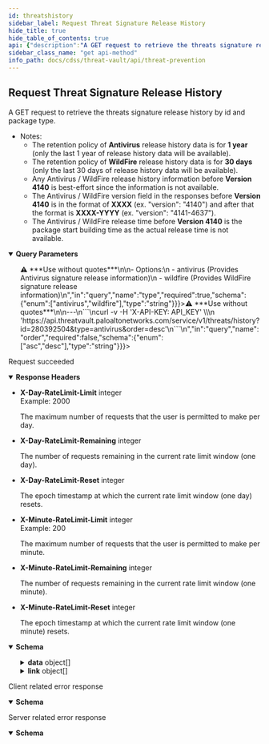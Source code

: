 ```yaml
---
id: threatshistory
sidebar_label: Request Threat Signature Release History
hide_title: true
hide_table_of_contents: true
api: {"description":"A GET request to retrieve the threats signature release history by id and package type.\n\n- Notes:\n  - The retention policy of **Antivirus** release history data is for **1 year** (only the last 1 year of release history data will be available).\n  - The retention policy of **WildFire** release history data is for **30 days** (only the last 30 days of release history data will be available).\n  - Any Antivirus / WildFire release history information before **Version 4140** is best-effort since the information is not available.\n  - The Antivirus / WildFire version field in the responses before **Version 4140** is in the format of **XXXX** (ex. \"version\": \"4140\") and after that the format is **XXXX-YYYY** (ex. \"version\": \"4141-4637\").\n  - The Antivirus / WildFire release time before **Version 4140** is the package start building time as the actual release time is not available.\n","operationId":"threatshistory","parameters":[{"description":"Provides the threat signature metadata based on the threat type.\n>⚠️ ***Use without quotes***\n\n- Options:\n  - antivirus (Provides Antivirus signature release information)\n  - wildfire (Provides WildFire signature release information)\n","in":"query","name":"type","required":true,"schema":{"enum":["antivirus","wildfire"],"type":"string"}},{"description":"Provides the threat signature release history by matching the signature id in the releases.\n\n---\n```\ncurl -v -H 'X-API-KEY: API_KEY' \\\n  'https://api.threatvault.paloaltonetworks.com/service/v1/threats/history?id=280392504&type=antivirus'\n```\n","in":"query","name":"id","required":true,"schema":{"type":"string"}},{"description":"The maximum number of results to return in each page.\n\n---\n```\ncurl -v -H 'X-API-KEY: API_KEY' \\\n  'https://api.threatvault.paloaltonetworks.com/service/v1/threats/history?id=280392504&type=antivirus&limit=3'\n```\n","in":"query","name":"limit","required":false,"schema":{"type":"string"}},{"description":"The starting position of the query in relation to the complete set of the unpaginated results.\n\n---\n```\ncurl -v -H 'X-API-KEY: API_KEY' \\\n  'https://api.threatvault.paloaltonetworks.com/service/v1/threats/history?id=280392504&type=antivirus&limit=3&offset=3'\n```\n","in":"query","name":"offset","required":false,"schema":{"type":"string"}},{"description":"The order in which the results to be returned.\n>⚠️ ***Use without quotes***\n\n---\n```\ncurl -v -H 'X-API-KEY: API_KEY' \\\n  'https://api.threatvault.paloaltonetworks.com/service/v1/threats/history?id=280392504&type=antivirus&order=desc'\n```\n","in":"query","name":"order","required":false,"schema":{"enum":["asc","desc"],"type":"string"}}],"responses":{"200":{"content":{"application/json":{"schema":{"properties":{"count":{"description":"The total number of entries found.","example":3,"type":"integer"},"data":{"description":"The data of the response.\n","items":{"type":"object","properties":{"version":{"type":"string","description":"The version of the release.","example":"4020-4531"},"build_time":{"type":"string","description":"The time when the package was built.","example":"2022-03-12T22:23:38Z"},"release_time":{"type":"string","description":"The time when the package was released externally.","example":"2022-03-13T03:02:24Z"}}},"type":"array"},"link":{"description":"The pagination information of the results.","items":{"type":"object","properties":{"next":{"type":"string","description":"The URL of previous page with results."},"previous":{"type":"string","description":"The URL of next page with results."}}},"type":"array"},"message":{"description":"Generic response message.","example":"Successful","type":"string"},"success":{"description":"The response status.","example":true,"type":"boolean"}},"type":"object"}}},"description":"Request succeeded","headers":{"X-Day-RateLimit-Limit":{"description":"The maximum number of requests that the user is permitted to make per day.","example":2000,"schema":{"type":"integer"}},"X-Day-RateLimit-Remaining":{"description":"The number of requests remaining in the current rate limit window (one day).","schema":{"type":"integer"}},"X-Day-RateLimit-Reset":{"description":"The epoch timestamp at which the current rate limit window (one day) resets.","schema":{"type":"integer"}},"X-Minute-RateLimit-Limit":{"description":"The maximum number of requests that the user is permitted to make per minute.","example":200,"schema":{"type":"integer"}},"X-Minute-RateLimit-Remaining":{"description":"The number of requests remaining in the current rate limit window (one minute).","schema":{"type":"integer"}},"X-Minute-RateLimit-Reset":{"description":"The epoch timestamp at which the current rate limit window (one minute) resets.","schema":{"type":"integer"}}}},"4XX":{"content":{"application/json":{"schema":{"properties":{"message":{"description":"Generic response message.","example":"Error message.","type":"string"},"success":{"description":"The response status.","example":false,"type":"boolean"}},"type":"object"}}},"description":"Client related error response"},"5XX":{"content":{"application/json":{"schema":{"properties":{"message":{"description":"Generic response message.","example":"Error message.","type":"string"},"success":{"description":"The response status.","example":false,"type":"boolean"}},"type":"object"}}},"description":"Server related error response"}},"security":[{"X-API-KEY":[]}],"tags":["Threat Prevention"],"method":"get","path":"/threats/history","servers":[{"url":"https://api.threatvault.paloaltonetworks.com/service/v1"}],"info":{"contact":{},"description":"\n\nThe Threat Prevention API endpoints are available to customers with an active Threat Prevention or Advanced Threat Prevention subscription.\n\nList of Threat Prevention API endpoints:\n1. Link to [Request Content Release Notes](/cdss/threat-vault/api/releasenotes)\n2. Link to [Request Threat Metadata](/cdss/threat-vault/api/threats)\n3. Link to [Request Threat Signature Metadata in Batch Mode](/cdss/threat-vault/api/threatsbatch)\n4. Link to [Request Threat Signature Release History](/cdss/threat-vault/api/threatshistory)\n","title":"Threat Prevention","version":"1.0"},"postman":{"name":"Request Threat Signature Release History","description":{"content":"A GET request to retrieve the threats signature release history by id and package type.\n\n- Notes:\n  - The retention policy of **Antivirus** release history data is for **1 year** (only the last 1 year of release history data will be available).\n  - The retention policy of **WildFire** release history data is for **30 days** (only the last 30 days of release history data will be available).\n  - Any Antivirus / WildFire release history information before **Version 4140** is best-effort since the information is not available.\n  - The Antivirus / WildFire version field in the responses before **Version 4140** is in the format of **XXXX** (ex. \"version\": \"4140\") and after that the format is **XXXX-YYYY** (ex. \"version\": \"4141-4637\").\n  - The Antivirus / WildFire release time before **Version 4140** is the package start building time as the actual release time is not available.\n","type":"text/plain"},"url":{"path":["threats","history"],"host":["{{baseUrl}}"],"query":[{"disabled":false,"description":{"content":"(Required) Provides the threat signature metadata based on the threat type.\n>⚠️ ***Use without quotes***\n\n- Options:\n  - antivirus (Provides Antivirus signature release information)\n  - wildfire (Provides WildFire signature release information)\n","type":"text/plain"},"key":"type","value":""},{"disabled":false,"description":{"content":"(Required) Provides the threat signature release history by matching the signature id in the releases.\n\n---\n```\ncurl -v -H 'X-API-KEY: API_KEY' \\\n  'https://api.threatvault.paloaltonetworks.com/service/v1/threats/history?id=280392504&type=antivirus'\n```\n","type":"text/plain"},"key":"id","value":""},{"disabled":false,"description":{"content":"The maximum number of results to return in each page.\n\n---\n```\ncurl -v -H 'X-API-KEY: API_KEY' \\\n  'https://api.threatvault.paloaltonetworks.com/service/v1/threats/history?id=280392504&type=antivirus&limit=3'\n```\n","type":"text/plain"},"key":"limit","value":""},{"disabled":false,"description":{"content":"The starting position of the query in relation to the complete set of the unpaginated results.\n\n---\n```\ncurl -v -H 'X-API-KEY: API_KEY' \\\n  'https://api.threatvault.paloaltonetworks.com/service/v1/threats/history?id=280392504&type=antivirus&limit=3&offset=3'\n```\n","type":"text/plain"},"key":"offset","value":""},{"disabled":false,"description":{"content":"The order in which the results to be returned.\n>⚠️ ***Use without quotes***\n\n---\n```\ncurl -v -H 'X-API-KEY: API_KEY' \\\n  'https://api.threatvault.paloaltonetworks.com/service/v1/threats/history?id=280392504&type=antivirus&order=desc'\n```\n","type":"text/plain"},"key":"order","value":""}],"variable":[]},"header":[{"key":"Accept","value":"application/json"}],"method":"GET"}}
sidebar_class_name: "get api-method"
info_path: docs/cdss/threat-vault/api/threat-prevention
---
```



## Request Threat Signature Release History



A GET request to retrieve the threats signature release history by id and package type.

- Notes:
  - The retention policy of **Antivirus** release history data is for **1 year** (only the last 1 year of release history data will be available).
  - The retention policy of **WildFire** release history data is for **30 days** (only the last 30 days of release history data will be available).
  - Any Antivirus / WildFire release history information before **Version 4140** is best-effort since the information is not available.
  - The Antivirus / WildFire version field in the responses before **Version 4140** is in the format of **XXXX** (ex. &quot;version&quot;: &quot;4140&quot;) and after that the format is **XXXX-YYYY** (ex. &quot;version&quot;: &quot;4141-4637&quot;).
  - The Antivirus / WildFire release time before **Version 4140** is the package start building time as the actual release time is not available.


<details style={{"marginBottom":"1rem"}} data-collapsed={false} open={true}><summary style={{}}><strong>Query Parameters</strong></summary><div><ul><ParamsItem className={"paramsItem"} param={{"description":"Provides the threat signature metadata based on the threat type.\n>⚠️ ***Use without quotes***\n\n- Options:\n  - antivirus (Provides Antivirus signature release information)\n  - wildfire (Provides WildFire signature release information)\n","in":"query","name":"type","required":true,"schema":{"enum":["antivirus","wildfire"],"type":"string"}}}></ParamsItem><ParamsItem className={"paramsItem"} param={{"description":"Provides the threat signature release history by matching the signature id in the releases.\n\n---\n```\ncurl -v -H 'X-API-KEY: API_KEY' \\\n  'https://api.threatvault.paloaltonetworks.com/service/v1/threats/history?id=280392504&type=antivirus'\n```\n","in":"query","name":"id","required":true,"schema":{"type":"string"}}}></ParamsItem><ParamsItem className={"paramsItem"} param={{"description":"The maximum number of results to return in each page.\n\n---\n```\ncurl -v -H 'X-API-KEY: API_KEY' \\\n  'https://api.threatvault.paloaltonetworks.com/service/v1/threats/history?id=280392504&type=antivirus&limit=3'\n```\n","in":"query","name":"limit","required":false,"schema":{"type":"string"}}}></ParamsItem><ParamsItem className={"paramsItem"} param={{"description":"The starting position of the query in relation to the complete set of the unpaginated results.\n\n---\n```\ncurl -v -H 'X-API-KEY: API_KEY' \\\n  'https://api.threatvault.paloaltonetworks.com/service/v1/threats/history?id=280392504&type=antivirus&limit=3&offset=3'\n```\n","in":"query","name":"offset","required":false,"schema":{"type":"string"}}}></ParamsItem><ParamsItem className={"paramsItem"} param={{"description":"The order in which the results to be returned.\n>⚠️ ***Use without quotes***\n\n---\n```\ncurl -v -H 'X-API-KEY: API_KEY' \\\n  'https://api.threatvault.paloaltonetworks.com/service/v1/threats/history?id=280392504&type=antivirus&order=desc'\n```\n","in":"query","name":"order","required":false,"schema":{"enum":["asc","desc"],"type":"string"}}}></ParamsItem></ul></div></details><div><ApiTabs><TabItem label={"200"} value={"200"}><div>

Request succeeded

</div><details style={{"textAlign":"left","marginBottom":"1rem"}} data-collaposed={true} open={false}><summary style={{}}><strong>Response Headers</strong></summary><ul style={{"marginLeft":"1rem"}}><li class={"schemaItem"}><summary style={{}}><strong>X-Day-RateLimit-Limit</strong><span style={{"opacity":"0.6"}}> integer</span></summary><div><div style={{"marginTop":".5rem","marginBottom":".5rem"}}>Example: 2000

The maximum number of requests that the user is permitted to make per day.

</div></div></li><li class={"schemaItem"}><summary style={{}}><strong>X-Day-RateLimit-Remaining</strong><span style={{"opacity":"0.6"}}> integer</span></summary><div><div style={{"marginTop":".5rem","marginBottom":".5rem"}}>

The number of requests remaining in the current rate limit window (one day).

</div></div></li><li class={"schemaItem"}><summary style={{}}><strong>X-Day-RateLimit-Reset</strong><span style={{"opacity":"0.6"}}> integer</span></summary><div><div style={{"marginTop":".5rem","marginBottom":".5rem"}}>

The epoch timestamp at which the current rate limit window (one day) resets.

</div></div></li><li class={"schemaItem"}><summary style={{}}><strong>X-Minute-RateLimit-Limit</strong><span style={{"opacity":"0.6"}}> integer</span></summary><div><div style={{"marginTop":".5rem","marginBottom":".5rem"}}>Example: 200

The maximum number of requests that the user is permitted to make per minute.

</div></div></li><li class={"schemaItem"}><summary style={{}}><strong>X-Minute-RateLimit-Remaining</strong><span style={{"opacity":"0.6"}}> integer</span></summary><div><div style={{"marginTop":".5rem","marginBottom":".5rem"}}>

The number of requests remaining in the current rate limit window (one minute).

</div></div></li><li class={"schemaItem"}><summary style={{}}><strong>X-Minute-RateLimit-Reset</strong><span style={{"opacity":"0.6"}}> integer</span></summary><div><div style={{"marginTop":".5rem","marginBottom":".5rem"}}>

The epoch timestamp at which the current rate limit window (one minute) resets.

</div></div></li></ul></details><div><MimeTabs groupId={"mime-type"}><TabItem label={"application/json"} value={"application/json"}><SchemaTabs groupId={"schema-tabs"}><TabItem label={"Schema"} value={"Schema"}><details style={{}} data-collapsed={false} open={true}><summary style={{"textAlign":"left"}}><strong>Schema</strong></summary><div style={{"textAlign":"left","marginLeft":"1rem"}}></div><ul style={{"marginLeft":"1rem"}}><SchemaItem collapsible={false} name={"count"} required={false} schemaDescription={"The total number of entries found."} schemaName={"integer"} qualifierMessage={undefined} defaultValue={undefined}></SchemaItem><SchemaItem collapsible={true} className={"schemaItem"}><details style={{}}><summary style={{}}><strong>data</strong><span style={{"opacity":"0.6"}}> object[]</span></summary><div style={{"marginLeft":"1rem"}}><div style={{"marginTop":".5rem","marginBottom":".5rem"}}>

The data of the response.


</div><SchemaItem collapsible={false} name={"version"} required={false} schemaDescription={"The version of the release."} schemaName={"string"} qualifierMessage={undefined} defaultValue={undefined}></SchemaItem><SchemaItem collapsible={false} name={"build_time"} required={false} schemaDescription={"The time when the package was built."} schemaName={"string"} qualifierMessage={undefined} defaultValue={undefined}></SchemaItem><SchemaItem collapsible={false} name={"release_time"} required={false} schemaDescription={"The time when the package was released externally."} schemaName={"string"} qualifierMessage={undefined} defaultValue={undefined}></SchemaItem></div></details></SchemaItem><SchemaItem collapsible={true} className={"schemaItem"}><details style={{}}><summary style={{}}><strong>link</strong><span style={{"opacity":"0.6"}}> object[]</span></summary><div style={{"marginLeft":"1rem"}}><div style={{"marginTop":".5rem","marginBottom":".5rem"}}>

The pagination information of the results.

</div><SchemaItem collapsible={false} name={"next"} required={false} schemaDescription={"The URL of previous page with results."} schemaName={"string"} qualifierMessage={undefined} defaultValue={undefined}></SchemaItem><SchemaItem collapsible={false} name={"previous"} required={false} schemaDescription={"The URL of next page with results."} schemaName={"string"} qualifierMessage={undefined} defaultValue={undefined}></SchemaItem></div></details></SchemaItem><SchemaItem collapsible={false} name={"message"} required={false} schemaDescription={"Generic response message."} schemaName={"string"} qualifierMessage={undefined} defaultValue={undefined}></SchemaItem><SchemaItem collapsible={false} name={"success"} required={false} schemaDescription={"The response status."} schemaName={"boolean"} qualifierMessage={undefined} defaultValue={undefined}></SchemaItem></ul></details></TabItem><TabItem label={"Example (from schema)"} value={"Example (from schema)"}><ResponseSamples responseExample={"{\n  \"count\": 3,\n  \"data\": [\n    {\n      \"version\": \"4020-4531\",\n      \"build_time\": \"2022-03-12T22:23:38Z\",\n      \"release_time\": \"2022-03-13T03:02:24Z\"\n    }\n  ],\n  \"link\": [\n    {\n      \"next\": \"string\",\n      \"previous\": \"string\"\n    }\n  ],\n  \"message\": \"Successful\",\n  \"success\": true\n}"} language={"json"}></ResponseSamples></TabItem></SchemaTabs></TabItem></MimeTabs></div></TabItem><TabItem label={"4XX"} value={"4XX"}><div>

Client related error response

</div><div><MimeTabs groupId={"mime-type"}><TabItem label={"application/json"} value={"application/json"}><SchemaTabs groupId={"schema-tabs"}><TabItem label={"Schema"} value={"Schema"}><details style={{}} data-collapsed={false} open={true}><summary style={{"textAlign":"left"}}><strong>Schema</strong></summary><div style={{"textAlign":"left","marginLeft":"1rem"}}></div><ul style={{"marginLeft":"1rem"}}><SchemaItem collapsible={false} name={"message"} required={false} schemaDescription={"Generic response message."} schemaName={"string"} qualifierMessage={undefined} defaultValue={undefined}></SchemaItem><SchemaItem collapsible={false} name={"success"} required={false} schemaDescription={"The response status."} schemaName={"boolean"} qualifierMessage={undefined} defaultValue={undefined}></SchemaItem></ul></details></TabItem><TabItem label={"Example (from schema)"} value={"Example (from schema)"}><ResponseSamples responseExample={"{\n  \"message\": \"Error message.\",\n  \"success\": false\n}"} language={"json"}></ResponseSamples></TabItem></SchemaTabs></TabItem></MimeTabs></div></TabItem><TabItem label={"5XX"} value={"5XX"}><div>

Server related error response

</div><div><MimeTabs groupId={"mime-type"}><TabItem label={"application/json"} value={"application/json"}><SchemaTabs groupId={"schema-tabs"}><TabItem label={"Schema"} value={"Schema"}><details style={{}} data-collapsed={false} open={true}><summary style={{"textAlign":"left"}}><strong>Schema</strong></summary><div style={{"textAlign":"left","marginLeft":"1rem"}}></div><ul style={{"marginLeft":"1rem"}}><SchemaItem collapsible={false} name={"message"} required={false} schemaDescription={"Generic response message."} schemaName={"string"} qualifierMessage={undefined} defaultValue={undefined}></SchemaItem><SchemaItem collapsible={false} name={"success"} required={false} schemaDescription={"The response status."} schemaName={"boolean"} qualifierMessage={undefined} defaultValue={undefined}></SchemaItem></ul></details></TabItem><TabItem label={"Example (from schema)"} value={"Example (from schema)"}><ResponseSamples responseExample={"{\n  \"message\": \"Error message.\",\n  \"success\": false\n}"} language={"json"}></ResponseSamples></TabItem></SchemaTabs></TabItem></MimeTabs></div></TabItem></ApiTabs></div>
      